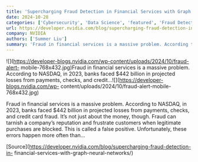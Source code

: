 ```yaml
---
title: 'Supercharging Fraud Detection in Financial Services with Graph Neural Networks'
date: 2024-10-28
categories: ['Cybersecurity', 'Data Science', 'featured', 'Fraud Detection', 'Morpheus', 'Triton Inference Server']
url: https://developer.nvidia.com/blog/supercharging-fraud-detection-in-financial-services-with-graph-neural-networks/
company: NVIDIA
authors: ['Summer Liu']
summary: 'Fraud in financial services is a massive problem. According to NASDAQ, in 2023, banks faced $442 billion in projected losses from payments, checks, and credit...'
---
```



![](https://developer-blogs.nvidia.com/wp-content/uploads/2024/10/fraud-alert-
mobile-768x432.jpg)Fraud in financial services is a massive problem. According
to NASDAQ, in 2023, banks faced $442 billion in projected losses from
payments, checks, and credit...![](https://developer-blogs.nvidia.com/wp-
content/uploads/2024/10/fraud-alert-mobile-768x432.jpg)

Fraud in financial services is a massive problem. According to NASDAQ, in
2023, banks faced $442 billion in projected losses from payments, checks, and
credit card fraud. It’s not just about the money, though. Fraud can tarnish a
company’s reputation and frustrate customers when legitimate purchases are
blocked. This is called a false positive. Unfortunately, these errors happen
more often than…

[Source](https://developer.nvidia.com/blog/supercharging-fraud-detection-in-
financial-services-with-graph-neural-networks/)

